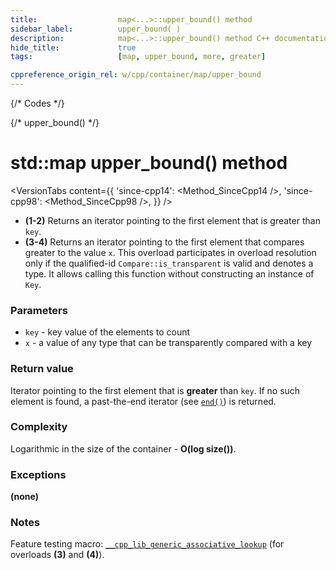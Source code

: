 ```yaml
---
title:					map<...>::upper_bound() method
sidebar_label:			upper_bound( )
description:			map<...>::upper_bound() method C++ documentation
hide_title:				true
tags:					[map, upper_bound, more, greater]

cppreference_origin_rel: w/cpp/container/map/upper_bound
---
```



{/* Codes */}

{/* upper_bound() */}

# std::map upper_bound() method

<VersionTabs content={{
    'since-cpp14': <Method_SinceCpp14 />,
    'since-cpp98': <Method_SinceCpp98 />,
    }} />

 - **(1-2)** Returns an iterator pointing to the first element that is greater than `key`.
 - **(3-4)** Returns an iterator pointing to the first element that compares greater to the value `x`.
    This overload participates in overload resolution only if the qualified-id `Compare::is_transparent` is valid and denotes a type.
    It allows calling this function without constructing an instance of `Key`.

### Parameters

- `key` - key value of the elements to count
- `x` - a value of any type that can be transparently compared with a key

### Return value

Iterator pointing to the first element that is **greater** than `key`. If no such element is found, a past-the-end iterator (see [`end()`](/docs/std/containers/maps/map/end)) is returned.

### Complexity

Logarithmic in the size of the container - **O(log size())**.

### Exceptions

**(none)**

### Notes

Feature testing macro: [`__cpp_lib_generic_associative_lookup`](#) (for overloads **(3)** and **(4)**).
